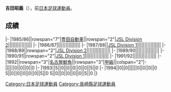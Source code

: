 {{Infobox football biography
|name=吉田昭義
|image=
|fullname=吉田昭義
|birth_date={{Birth date and age|1966|9|8}}
|cityofbirth=[[長崎縣|長崎縣]]
|countryofbirth=[[日本|日本]]
|position=[[前鋒_(足球)|前鋒]]
|currentclub=
|years=1985-1994
|clubs=[[名古屋鯨魚|豊田自動車/名古屋鯨魚]]
|caps(goals)=
|nationalyears=
|nationalteam=
|nationalcaps(goals)=
}}
'''吉田昭義'''（{{Bd|1966年|9月8日||}}），前[[日本|日本]][[足球|足球]][[運動員|運動員]]。

==成績==
{{Football player club statistics 1|YYN}}
{{Football player club statistics 2|JPN|YYN}}
|-
|1985/86||rowspan="7"|[[名古屋鯨魚|豊田自動車]]||rowspan="2"|[[Japan_Soccer_League|JSL Division 2]]||||||||||||||||
|-
|1986/87||||||||||||||||
|-
|1987/88||[[Japan_Soccer_League|JSL Division 1]]||||||||||||||||
|-
|1988/89||rowspan="2"|[[Japan_Soccer_League|JSL Division 2]]||||||||||||||||
|-
|1989/90||||||||||||||||
|-
|1990/91||rowspan="2"|[[Japan_Soccer_League|JSL Division 1]]||||||||||||||||
|-
|1991/92||||||||||||||||
|-
|1992||rowspan="3"|[[名古屋鯨魚|名古屋鯨魚]]||rowspan="3"|[[日本職業足球甲級聯賽|甲級]]||colspan="2"|-||||||0||0||0||0
|-
|1993||5||0||0||0||0||0||5||0
|-
|1994||0||0||||||0||0||0||0
{{Football player club statistics 3|1|JPN}}5||0||0||0||0||0||5||0
{{Football player club statistics 5}}5||0||0||0||0||0||5||0
|}

{{Japan-sport-bio-stub}}
{{Soccer-player-stub}}
[[Category:日本足球運動員|Category:日本足球運動員]]
[[Category:長崎縣足球運動員|Category:長崎縣足球運動員]]